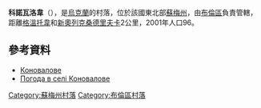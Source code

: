 {{coord|51|14|50|N|33|41|27|E|scale:100000_region:UA|display=title}}

'''科諾瓦洛韋'''（{{lang-uk|Коновалове}}），是[[烏克蘭|烏克蘭]]的村落，位於該國東北部[[蘇梅州|蘇梅州]]，由[[布倫區_(烏克蘭)|布倫區]]負責管轄，距離[[格溫托韋|格溫托韋]]和[[新奧列克桑德里夫卡_(布倫區)|新奧列克桑德里夫卡]]2公里，2001年人口96。

==參考資料==
* [http://w1.c1.rada.gov.ua/pls/z7502/A005?rdat1=02.02.2010&rf7571=28736 Коновалове]
* [http://weather.in.ua/ua/symskaja/11329 Погода в селі Коновалове] {{Wayback|url=http://weather.in.ua/ua/symskaja/11329 |date=20160305074016 }}

{{DEFAULTSORT:Коновалове}}

[[Category:蘇梅州村落|Category:蘇梅州村落]]
[[Category:布倫區村落|Category:布倫區村落]]


{{Sumy-geo-stub}}